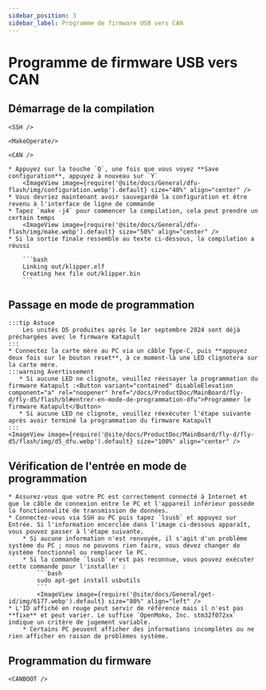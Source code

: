```yaml
---
sidebar_position: 3
sidebar_label: Programme de firmware USB vers CAN
---
```




# Programme de firmware USB vers CAN

## Démarrage de la compilation

    <SSH />

    <MakeOperate/>

    <CAN />

    * Appuyez sur la touche `Q`, une fois que vous voyez **Save configuration**, appuyez à nouveau sur `Y`
        <ImageView image={require('@site/docs/General/dfu-flash/img/configuration.webp').default} size="40%" align="center" />
    * Vous devriez maintenant avoir sauvegardé la configuration et être revenu à l'interface de ligne de commande
    * Tapez `make -j4` pour commencer la compilation, cela peut prendre un certain temps
        <ImageView image={require('@site/docs/General/dfu-flash/img/make.webp').default} size="50%" align="center" />
    * Si la sortie finale ressemble au texte ci-dessous, la compilation a réussi

        ```bash
        Linking out/klipper.elf
        Creating hex file out/klipper.bin
        ```
    
## Passage en mode de programmation

    :::tip Astuce
        Les unités D5 produites après le 1er septembre 2024 sont déjà préchargées avec le firmware Katapult
    :::
    * Connectez la carte mère au PC via un câble Type-C, puis **appuyez deux fois sur le bouton reset**, à ce moment-là une LED clignotera sur la carte mère.
    :::warning Avertissement
       * Si aucune LED ne clignote, veuillez réessayer la programmation du firmware Katapult :<Button variant="contained" disableElevation component="a" rel="noopener" href="/docs/ProductDoc/MainBoard/fly-d/fly-d5/flash/bl#entrer-en-mode-de-programmation-dfu">Programmer le firmware Katapult</Button>
       * Si aucune LED ne clignote, veuillez réexécuter l'étape suivante après avoir terminé la programmation du firmware Katapult
    :::
    <ImageView image={require('@site/docs/ProductDoc/MainBoard/fly-d/fly-d5/flash/img/d5_dfu.webp').default} size="100%" align="center" />

## Vérification de l'entrée en mode de programmation

    * Assurez-vous que votre PC est correctement connecté à Internet et que le câble de connexion entre le PC et l'appareil inférieur possède la fonctionnalité de transmission de données.
    * Connectez-vous via SSH au PC puis tapez `lsusb` et appuyez sur Entrée. Si l'information encerclée dans l'image ci-dessous apparaît, vous pouvez passer à l'étape suivante.
        * Si aucune information n'est renvoyée, il s'agit d'un problème système du PC ; nous ne pouvons rien faire, vous devez changer de système fonctionnel ou remplacer le PC.
        * Si la commande `lsusb` n'est pas reconnue, vous pouvez exécuter cette commande pour l'installer :
            ```bash
            sudo apt-get install usbutils
            ```
            <ImageView image={require('@site/docs/General/get-id/img/6177.webp').default} size="80%" align="left" /> 
    * L'ID affiché en rouge peut servir de référence mais il n'est pas **fixe** et peut varier. Le suffixe `OpenMoko, Inc. stm32f072xx` indique un critère de jugement variable.
        * Certains PC peuvent afficher des informations incomplètes ou ne rien afficher en raison de problèmes système.

## Programmation du firmware


    <CANBOOT />

